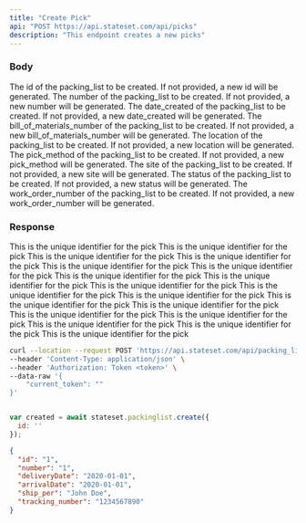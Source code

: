 ```yaml
---
title: "Create Pick"
api: "POST https://api.stateset.com/api/picks"
description: "This endpoint creates a new picks"
---
```


### Body

<ParamField body="id" required="false" default="null">
  The id of the packing_list to be created. If not provided, a new id will be generated.
</ParamField>

<ParamField body="number" required="false" default="null">
  The number of the packing_list to be created. If not provided, a new number will be generated.
</ParamField>

<ParamField body="date_created" required="false" default="null">
  The date_created of the packing_list to be created. If not provided, a new date_created will be generated.
</ParamField>

<ParamField body="bill_of_materials_number" required="false" default="null">
  The bill_of_materials_number of the packing_list to be created. If not provided, a new bill_of_materials_number will be generated.
</ParamField>

<ParamField body="location" required="false" default="null">
  The location of the packing_list to be created. If not provided, a new location will be generated.
</ParamField>

<ParamField body="pick_method" required="false" default="null">
  The pick_method of the packing_list to be created. If not provided, a new pick_method will be generated.
</ParamField>

<ParamField body="site" required="false" default="null">
  The site of the packing_list to be created. If not provided, a new site will be generated.
</ParamField>

<ParamField body="status" required="false" default="null">
  The status of the packing_list to be created. If not provided, a new status will be generated.
</ParamField>

<ParamField body="work_order_number" required="false" default="null">
  The work_order_number of the packing_list to be created. If not provided, a new work_order_number will be generated.
</ParamField>


### Response

<ResponseField body="id" type="string">
  This is the unique identifier for the pick
</ResponseField>

<ResponseField body="number" type="string">
  This is the unique identifier for the pick
</ResponseField>

<ResponseField body="date_created" type="string">
  This is the unique identifier for the pick
</ResponseField>

<ResponseField body="bill_of_materials_number" type="string">
  This is the unique identifier for the pick
</ResponseField>

<ResponseField body="location" type="string">
  This is the unique identifier for the pick
</ResponseField>

<ResponseField body="pick_method" type="string">
  This is the unique identifier for the pick
</ResponseField>

<ResponseField body="site" type="string">
  This is the unique identifier for the pick
</ResponseField>

<ResponseField body="status" type="string">
  This is the unique identifier for the pick
</ResponseField>

<ResponseField body="work_order_number" type="string">
  This is the unique identifier for the pick
</ResponseField>

<ResponseField body="pick_line_items" type="string">
  This is the unique identifier for the pick

<Expandable title="Show child attributes">

<ResponseField body="id" type="string">
  This is the unique identifier for the pick
</ResponseField>

<ResponseField body="part_name" type="string">
  This is the unique identifier for the pick
</ResponseField>

<ResponseField body="part_number" type="string">
  This is the unique identifier for the pick
</ResponseField>

<ResponseField body="pick_number" type="string">
  This is the unique identifier for the pick
</ResponseField>

<ResponseField body="pick_plan" type="string">
  This is the unique identifier for the pick
</ResponseField>

<ResponseField body="quantity_picked" type="string">
  This is the unique identifier for the pick
</ResponseField>

<ResponseField body="quantity_to_pick" type="string">
  This is the unique identifier for the pick
</ResponseField>

<ResponseField body="status" type="string">
  This is the unique identifier for the pick
</ResponseField>

</Expandable>

</ResponseField>


<RequestExample>

```bash cURL
curl --location --request POST 'https://api.stateset.com/api/packing_list' \
--header 'Content-Type: application/json' \
--header 'Authorization: Token <token>' \
--data-raw '{
    "current_token": ""
}'
```

```javascript Node.js

var created = await stateset.packinglist.create({
  id: ''
});

```

</RequestExample>

<ResponseExample>

```json Response
{
  "id": "1",
  "number": "1",
  "deliveryDate": "2020-01-01",
  "arrivalDate": "2020-01-01",
  "ship_per": "John Doe",
  "tracking_number": "1234567890"
}

```

</ResponseExample>
